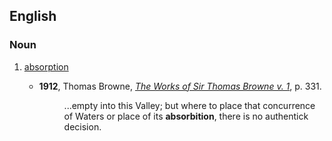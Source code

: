 ==English==

===Noun===
{{en-noun}}

# {{Obsolete}} [[absorption]]
#*'''1912''', Thomas Browne, ''[http://books.google.com/books?id=lTMIAAAAIAAJ&q=absorbition&dq=absorbition&lr=&pgis=1 The Works of Sir Thomas Browne v. 1]'', p. 331.
#*:...empty into this Valley; but where to place that concurrence of Waters or place of its '''absorbition''', there is no authentick decision.